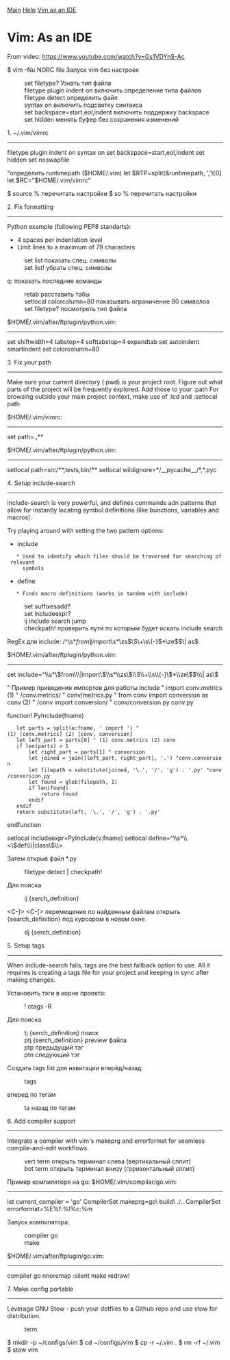 [[/index|Main]]
[[/index#help|Help]]
[[http://vim.fisadev.com|Vim as an IDE]]

= Vim: As an IDE =
From video: https://www.youtube.com/watch?v=Gs1VDYnS-Ac

$ vim -Nu NORC file         Запуск vim без настроек 

:set filetype?              Узнать тип файла
:filetype plugin indent on  включить определение типа файлов
:filetype detect            определить файл
:syntax on                  включить подсветку синтакса
:set backspace=start,eol,indent включить поддержку backspace
:set hidden                 менять буфер без сохранения изменений


1. ~/.vim/vimrc
---------------

filetype plugin indent on
syntax on
set backspace=start,eol,indent
set hidden
set noswapfile

"определить runtimepath ($HOME/.vim)
let $RTP=split(&runtimepath, ',')[0]
let $RC="$HOME/.vim/vimrc"


$ source %      перечитать настройки
$ so %          перечитать настройки


2. Fix formatting
-----------------

Python example (following PEP8 standarts):
* 4 spaces per indentation level
* Limit lines to a maximum of 79 characters

:set list       показать спец. символы
:set list!      убрать спец. символы
q:              показать последние команды
:retab          расставить табы
:setlocal colorcolumn=80    показывать ограничение 80 символов
:set filetype?  посмотреть тип файла

$HOME/.vim/after/ftplugin/python.vim:
------------------------------------
set shiftwidth=4 tabstop=4 softtabstop=4 expandtab
set autoindent smartindent
set colorcolumn=80

3. Fix your path
----------------

Make sure your current directory (:pwd) is your project root. Figure out what
parts of the project will be frequently explored. Add those to your :path
For browsing outside your main project context, make use of :lcd and :setlocal path

$HOME/.vim/vimrc:
-----------------
set path=.,**

$HOME/.vim/after/ftplugin/python.vim:
-------------------------------------
setlocal path=src/**,tests,bin/**
setlocal wildignore=*/__pycache__/*,*.pyc

4. Setup include-search
-----------------------

include-search is very powerful, and defines commands adn patterns that allow
for instantly locating symbol definitions (like bunctions, variables and
macros).

Try playing around with setting the two pattern options:
* include
    * Used to identify which files should be traversed for searching of relevant
      symbols
* define
    * Finds macro definitions (works in tandem with include)

:set suffixesadd?
:set includeexpr?
:ij                 include search jump
:checkpath!         проверить пути по которым будет искать include search

RegEx для include:
/^\s*\(from\|import\)\s*\zs\(\S\+\s\{-}\)*\ze\($\| as\)

$HOME/.vim/after/ftplugin/python.vim:
-------------------------------------
set include=^\\s*\\(from\\\|import\\)\\s*\\zs\\(\\S\\+\\s\\{-}\\)*\\ze\\($\\\| as\\)


" Пример приведения импортов для работы include
" import conv.metrics (1)
" /conv.metrics/
" conv/metrics.py
" from conv import conversion as conv (2)
" /conv import conversion/
" conv/conversion.py conv.py

function! PyInclude(fname)
    let parts = split(a:fname, ' import ') "(1) [conv.metrics] (2) [conv, conversion]
    let left_part = parts[0] " (1) conv.metrics (2) conv
    if len(parts) > 1
        let right_part = parts[1] " conversion
        let joined = join([left_part, right_part], '.') "conv.conversion
        let filepath = substitute(joined, '\.', '/', 'g') . '.py' "conv/conversion.py
        let found = glob(filepath, 1)
        if len(found)
            return found
        endif
    endif
    return substitute(left, '\.', '/', 'g') . '.py'
endfunction

setlocal includeexpr=PyInclude(v:fname)
setlocal define=^\\s*\\<\\(def\\\|class\\)\\>

Затем открыв файл *.py
:filetype detect | checkpath!

Для поиска
:ij {serch_definition}
<C-]> <C-[> перемещение по найденным файлам
<C-w><C-i>  открыть {search_definition} под курсором в новом окне

:dj {serch_definition}


5. Setup tags
-------------

When include-search fails, tags are the best fallback option to use. All it
requires is creating a tags file for your project and keeping in sync after
making changes.

Установить тэги в корне проекта:
:! ctags -R

Для поиска
:tj {serch_definition}      поиск
:ptj {serch_definition}     preview файла
:ptp                        предыдущий тэг
:ptn                        следующий тэг

Создать tags list для навигации вперёд/назад:
:tags

<C-t>   вперед по тегам
:ta     назад по тегам


6. Add compiler support
-----------------------

Integrate a compiler with vim's makeprg and errorformat for seamless
compile-and-edit workflows.

:vert term      открыть терминал слева (вертикальный сплит)
:bot term       открыть терминал внизу (горизонтальный сплит)

Пример компиляторя на go:
$HOME/.vim/compiler/go.vim:
---------------------------
let current_compiler = 'go'
CompilerSet makeprg=go\ build\ ./..
CompilerSet errorformat=%E%f:%l%c:%m

Запуск компилятора:
:compiler go
:make

$HOME/.vim/after/ftplugin/go.vim:
---------------------------------
compiler go
nnoremap <buffer> <space> :silent make <bar> redraw!<CR>


7. Make config portable
-----------------------

Leverage GNU Stow - push your dotfiles to a Github repo and use stow for
distribution.

:term
$ mkdir -p ~/configs/vim
$ cd ~/configs/vim
$ cp -r ~/.vim .
$ rm -rf ~/.vim
$ stow vim


